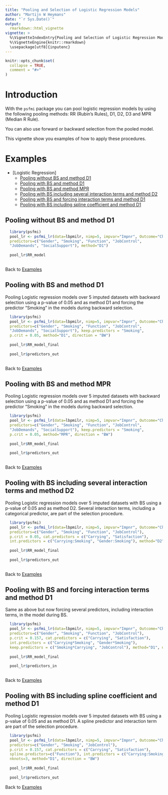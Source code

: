 ```yaml
---
title: "Pooling and Selection of Logistic Regression Models"
author: "Martijn W Heymans"
date: "`r Sys.Date()`"
output:
  rmarkdown::html_vignette
vignette: >
  %\VignetteIndexEntry{Pooling and Selection of Logistic Regression Models}
  %\VignetteEngine{knitr::rmarkdown}
  \usepackage[utf8]{inputenc}
---
```


```r
knitr::opts_chunk$set(
  collapse = TRUE,
  comment = "#>"
)
```

# Introduction

With the `psfmi` package you can pool logistic regression models by using  
the following pooling methods: RR (Rubin's Rules), D1, D2, D3 and MPR 
(Median R Rule). 

You can also use forward or backward selection from
the pooled model. 

This vignette show you examples of how to apply these 
procedures.

# Examples 

* [Logistic Regression]
    + [Pooling without BS and method D1] 
    + [Pooling with BS and method D1]
    + [Pooling with BS and method MPR] 
    + [Pooling with BS including several interaction terms and method D2]
    + [Pooling with BS and forcing interaction terms and method D1]
    + [Pooling with BS including spline coefficient and method D1]

## Pooling without BS and method D1

```r

  library(psfmi)
  pool_lr <- psfmi_lr(data=lbpmilr, nimp=5, impvar="Impnr", Outcome="Chronic",
  predictors=c("Gender", "Smoking", "Function", "JobControl",
  "JobDemands", "SocialSupport"), method="D1")
  
  pool_lr$RR_model
 
```

Back to [Examples]

## Pooling with BS and method D1

Pooling Logistic regression models over 5 imputed datasets with backward selection
using a p-value of 0.05 and as method D1 and forcing the predictor "Smoking" in the 
models during backward selection.

```r

  library(psfmi)
  pool_lr <- psfmi_lr(data=lbpmilr, nimp=5, impvar="Impnr", Outcome="Chronic",
  predictors=c("Gender", "Smoking", "Function", "JobControl",
  "JobDemands", "SocialSupport"), keep.predictors = "Smoking",
  p.crit = 0.05, method="D1", direction = "BW")
  
  pool_lr$RR_model_final
  
  pool_lr$predictors_out
  
```

Back to [Examples]

## Pooling with BS and method MPR

Pooling Logistic regression models over 5 imputed datasets with backward selection
using a p-value of 0.05 and as method D1 and forcing the predictor "Smoking" in the 
models during backward selection.

```r

  library(psfmi)
  pool_lr <- psfmi_lr(data=lbpmilr, nimp=5, impvar="Impnr", Outcome="Chronic",
  predictors=c("Gender", "Smoking", "Function", "JobControl",
  "JobDemands", "SocialSupport"), keep.predictors = "Smoking",
  p.crit = 0.05, method="MPR", direction = "BW")
  
  pool_lr$RR_model_final
  
  pool_lr$predictors_out
  
```

Back to [Examples]

## Pooling with BS including several interaction terms and method D2
      
Pooling Logistic regression models over 5 imputed datasets with BS
using a p-value of 0.05 and as method D2. Several interaction terms,
including a categorical predictor, are part of the selection procedure.

```r

  library(psfmi)
  pool_lr <- psfmi_lr(data=lbpmilr, nimp=5, impvar="Impnr", Outcome="Chronic",
  predictors=c("Gender", "Smoking", "Function", "JobControl"), 
  p.crit = 0.05, cat.predictors = c("Carrying", "Satisfaction"),
  int.predictors = c("Carrying:Smoking", "Gender:Smoking"), method="D2", direction = "BW")
  
  pool_lr$RR_model_final
  
  pool_lr$predictors_out
  
```

Back to [Examples]

## Pooling with BS and forcing interaction terms and method D1
      
Same as above but now forcing several predictors, including interaction terms,
in the model during BS.

```r

  library(psfmi)
  pool_lr <- psfmi_lr(data=lbpmilr, nimp=5, impvar="Impnr", Outcome="Chronic",
  predictors=c("Gender", "Smoking", "Function", "JobControl"), 
  p.crit = 0.157, cat.predictors = c("Carrying", "Satisfaction"),
  int.predictors = c("Carrying*Smoking", "Gender*Smoking"),
  keep.predictors = c("Smoking*Carrying", "JobControl"), method="D1", direction = "FW")
  
  pool_lr$RR_model_final
  
  pool_lr$predictors_in
  
```

Back to [Examples]

## Pooling with BS including spline coefficient and method D1

Pooling Logistic regression models over 5 imputed datasets with BS
using a p-value of 0.05 and as method D1. A spline predictor and interaction 
term are part of the selection procedure.

```r

  library(psfmi)
  pool_lr <- psfmi_lr(data=lbpmilr, nimp=5, impvar="Impnr", Outcome="Chronic",
  predictors=c("Gender", "Smoking", "JobControl"), 
  p.crit = 0.157, cat.predictors = c("Carrying", "Satisfaction"),
  spline.predictors=c("Function"), int.predictors = c("Carrying:Smoking"), 
  nknots=3, method="D1", direction = "BW")
  
  pool_lr$RR_model_final
  
  pool_lr$predictors_out

```

Back to [Examples]

